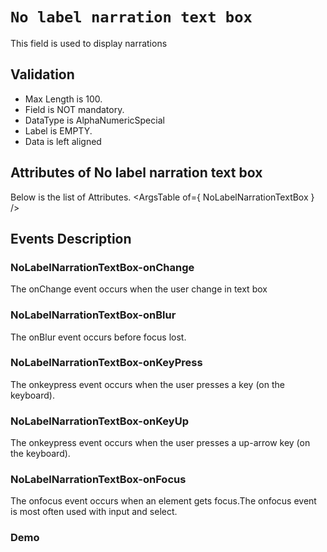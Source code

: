 <!-- Custom-MDX-Documentation.mdx -->

# `No label narration text box`

 
This field is used to display narrations

## Validation 
- Max Length is 100.
- Field is NOT mandatory. 
- DataType is AlphaNumericSpecial
- Label is EMPTY.
- Data is left aligned

## Attributes of No label narration text box
Below is the list of Attributes.
<ArgsTable of={ NoLabelNarrationTextBox } /> 

## Events Description

### NoLabelNarrationTextBox-onChange

The onChange event occurs when the user change in text box

### NoLabelNarrationTextBox-onBlur

The onBlur event occurs before focus lost.

### NoLabelNarrationTextBox-onKeyPress

The onkeypress event occurs when the user presses a key (on the keyboard).

### NoLabelNarrationTextBox-onKeyUp

The onkeypress event occurs when the user presses a up-arrow key (on the keyboard).

### NoLabelNarrationTextBox-onFocus

The onfocus event occurs when an element gets focus.The onfocus event is most often used with input and select.
### Demo

<Canvas>
<Story id="nolabelnarrationtextbox--primary" />
</Canvas>

 